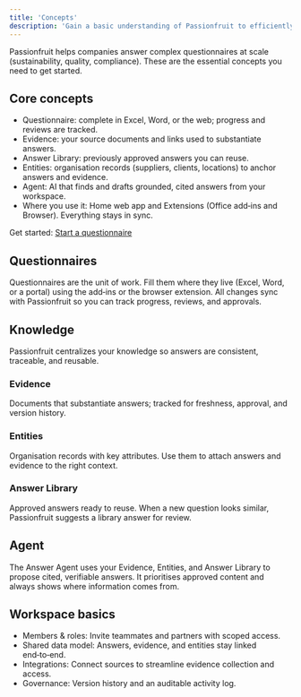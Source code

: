 ```yaml
---
title: 'Concepts'
description: 'Gain a basic understanding of Passionfruit to efficiently set up your workspace and fill your first questionnaire.'
---
```


Passionfruit helps companies answer complex questionnaires at scale (sustainability, quality, compliance). These are the essential concepts you need to get started.


## Core concepts

- Questionnaire: complete in Excel, Word, or the web; progress and reviews are tracked.
- Evidence: your source documents and links used to substantiate answers.
- Answer Library: previously approved answers you can reuse.
- Entities: organisation records (suppliers, clients, locations) to anchor answers and evidence.
- Agent: AI that finds and drafts grounded, cited answers from your workspace.
- Where you use it: Home web app and Extensions (Office add‑ins and Browser). Everything stays in sync.

Get started: [Start a questionnaire](/docs/fill-questionnaires/start-questionnaire)


## Questionnaires
Questionnaires are the unit of work. Fill them where they live (Excel, Word, or a portal) using the add‑ins or the browser extension. All changes sync with Passionfruit so you can track progress, reviews, and approvals.


## Knowledge
Passionfruit centralizes your knowledge so answers are consistent, traceable, and reusable.

### Evidence
Documents that substantiate answers; tracked for freshness, approval, and version history.

### Entities
Organisation records with key attributes. Use them to attach answers and evidence to the right context.

### Answer Library
Approved answers ready to reuse. When a new question looks similar, Passionfruit suggests a library answer for review.


## Agent
The Answer Agent uses your Evidence, Entities, and Answer Library to propose cited, verifiable answers. It prioritises approved content and always shows where information comes from.


## Workspace basics
- Members & roles: Invite teammates and partners with scoped access.
- Shared data model: Answers, evidence, and entities stay linked end‑to‑end.
- Integrations: Connect sources to streamline evidence collection and access.
- Governance: Version history and an auditable activity log.